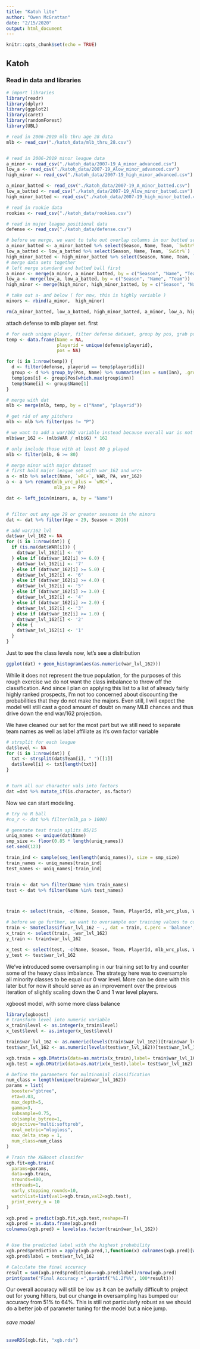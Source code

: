```yaml
---
title: "Katoh lite"
author: "Owen McGrattan"
date: "2/15/2020"
output: html_document
---
```


```r
knitr::opts_chunk$set(echo = TRUE)
```

## Katoh 


### Read in data and libraries

```r
# import libraries
library(readr)
library(dplyr)
library(ggplot2)
library(caret)
library(randomForest)
library(UBL)
```



```r
# read in 2006-2019 mlb thru age 28 data
mlb <- read_csv("./katoh_data/mlb_thru_28.csv")


# read in 2006-2019 minor league data
a_minor <- read_csv("./katoh_data/2007-19_A_minor_advanced.csv")
low_a <- read_csv("./katoh_data/2007-19_Alow_minor_advanced.csv")
high_minor <- read_csv("./katoh_data/2007-19_high_minor_advanced.csv")

a_minor_batted <- read_csv("./katoh_data/2007-19_A_minor_batted.csv")
low_a_batted <- read_csv("./katoh_data/2007-19_Alow_minor_batted.csv")
high_minor_batted <- read_csv("./katoh_data/2007-19_high_minor_batted.csv")

# read in rookie data
rookies <- read_csv("./katoh_data/rookies.csv")

# read in major league positional data
defense <- read_csv("./katoh_data/defense.csv")
```

```r
# before we merge, we want to take out overlap columns in our batted sets
a_minor_batted <- a_minor_batted %>% select(Season, Name, Team, `SwStr%`)
low_a_batted <- low_a_batted %>% select(Season, Name, Team, `SwStr%`)
high_minor_batted <- high_minor_batted %>% select(Season, Name, Team, `SwStr%`)
# merge data sets together
# left merge standard and batted ball first
a_minor <- merge(a_minor, a_minor_batted, by = c("Season", "Name", "Team"))
low_a <- merge(low_a, low_a_batted, by = c("Season", "Name", "Team"))
high_minor <- merge(high_minor, high_minor_batted, by = c("Season", "Name", "Team"))

# take out a- and below ( for now, this is highly variable )
minors <- rbind(a_minor,  high_minor)

rm(a_minor_batted, low_a_batted, high_minor_batted, a_minor, low_a, high_minor)
```

########## attach defense to mlb player set.  first 


```r
# for each unique player, filter defense dataset, group by pos, grab pos with most innings played
temp <- data.frame(Name = NA,
                   playerid = unique(defense$playerid),
                   pos = NA)

for (i in 1:nrow(temp)) {
  d <- filter(defense, playerid == temp$playerid[i])
  group <- d %>% group_by(Pos, Name) %>% summarise(inn = sum(Inn), .groups = 'drop')
  temp$pos[i] <- group$Pos[which.max(group$inn)]
  temp$Name[i] <- group$Name[1]
}

# merge with dat
mlb <- merge(mlb, temp, by = c("Name", "playerid"))

# get rid of any pitchers
mlb <- mlb %>% filter(pos != "P")
```


```r
# we want to add a war/162 variable instead because overall war is not suitable rn
mlb$war_162 <- (mlb$WAR / mlb$G) * 162

# only include those with at least 80 g played
mlb <- filter(mlb, G >= 80)
```


```r
# merge minor with major dataset
# first hold major league set with war_162 and wrc+
a <- mlb %>% select(Name, `wRC+`, WAR, PA, war_162)
a <- a %>% rename(mlb_wrc_plus = `wRC+`,
                  mlb_pa = PA)

dat <- left_join(minors, a, by = "Name") 


# filter out any age 29 or greater seasons in the minors
dat <- dat %>% filter(Age < 29, Season < 2016)
```




```r
# add war/162 lvl
dat$war_lvl_162 <- NA
for (i in 1:nrow(dat)) {
  if (is.na(dat$WAR[i])) {
    dat$war_lvl_162[i] <- '0'
  } else if (dat$war_162[i] >= 6.0) {
    dat$war_lvl_162[i] <- '7'
  } else if (dat$war_162[i] >= 5.0) {
    dat$war_lvl_162[i] <- '6'
  } else if (dat$war_162[i] >= 4.0) {
    dat$war_lvl_162[i] <- '5'
  } else if (dat$war_162[i] >= 3.0) {
    dat$war_lvl_162[i] <- '4'
  } else if (dat$war_162[i] >= 2.0) {
    dat$war_lvl_162[i] <- '3'
  } else if (dat$war_162[i] >= 1.0) {
    dat$war_lvl_162[i] <- '2'
  } else {
    dat$war_lvl_162[i] <- '1'
  }
}

```



Just to see the class levels now, let's see a distribution

```r
ggplot(dat) + geom_histogram(aes(as.numeric(war_lvl_162)))
```

While it does not represent the true population, for the purposes of this rough exercise we do not want the class imbalance to throw off the classification.  And since I plan on applying this list to a list of already fairly highly ranked prospects, I'm not too concerned about discounting the probabilities that they do not make the majors.  Even still, I will expect the model will still cast a good amount of doubt on many MLB chances and thus drive down the end war/162 projection.

We have cleaned our set for the most part but we still need to separate team names as well as label affiliate as it's own factor variable

```r
# strsplit for each league
dat$level <- NA
for (i in 1:nrow(dat)) {
  txt <- strsplit(dat$Team[i], " ")[[1]]
  dat$level[i] <- txt[length(txt)]
}


# turn all our character vals into factors
dat =dat %>% mutate_if(is.character, as.factor)
```


Now we can start modeling.  

```r
# try no R ball
#no_r <- dat %>% filter(mlb_pa > 1000)

# generate test train splits 85/15
uniq_names <- unique(dat$Name)
smp_size <- floor(0.85 * length(uniq_names))
set.seed(123)

train_ind <- sample(seq_len(length(uniq_names)), size = smp_size)
train_names <- uniq_names[train_ind]
test_names <- uniq_names[-train_ind]


train <- dat %>% filter(Name %in% train_names)
test <- dat %>% filter(Name %in% test_names)



train <- select(train, -c(Name, Season, Team, PlayerId, mlb_wrc_plus, WAR, mlb_pa,  wRC, wRAA, war_162))

# before we go further, we want to oversample our training values to combat some of the class imbalance in our set
train <- SmoteClassif(war_lvl_162 ~ ., dat = train, C.perc = 'balance', k = 8, dist = 'HEOM')
x_train <- select(train, -war_lvl_162)
y_train <- train$war_lvl_162

x_test <- select(test, -c(Name, Season, Team, PlayerId, mlb_wrc_plus, WAR, mlb_pa, wRC, wRAA, war_162, war_lvl_162))
y_test <- test$war_lvl_162
```

We've introduced some oversampling in our training set to try and counter some of the heavy class imbalance.  The strategy here was to oversample all minority classes to be equal our 0 war level.  More can be done with this later but for now it should serve as an improvement over the previous iteration of slightly scaling down the 0 and 1 war level players.  

############### xgboost model, with some more class balance

```r
library(xgboost)
# transform level into numeric variable
x_train$level <- as.integer(x_train$level) 
x_test$level <- as.integer(x_test$level) 

train$war_lvl_162 <- as.numeric(levels(train$war_lvl_162))[train$war_lvl_162]
test$war_lvl_162 <- as.numeric(levels(test$war_lvl_162))[test$war_lvl_162]

xgb.train = xgb.DMatrix(data=as.matrix(x_train),label= train$war_lvl_162)
xgb.test = xgb.DMatrix(data=as.matrix(x_test),label= test$war_lvl_162)
```



```r
# Define the parameters for multinomial classification
num_class = length(unique(train$war_lvl_162)) 
params = list(
  booster="gbtree",
  eta=0.03,
  max_depth=5,
  gamma=3,
  subsample=0.75,
  colsample_bytree=1,
  objective="multi:softprob",
  eval_metric="mlogloss",
  max_delta_step = 1,
  num_class=num_class
)
```


```r
# Train the XGBoost classifer
xgb.fit=xgb.train(
  params=params,
  data=xgb.train,
  nrounds=400,
  nthreads=1,
  early_stopping_rounds=10,
  watchlist=list(val1=xgb.train,val2=xgb.test),
  print_every_n = 10
)
```

```r
xgb.pred = predict(xgb.fit,xgb.test,reshape=T)
xgb.pred = as.data.frame(xgb.pred)
colnames(xgb.pred) = levels(as.factor(train$war_lvl_162))


# Use the predicted label with the highest probability
xgb.pred$prediction = apply(xgb.pred,1,function(x) colnames(xgb.pred)[which.max(x)])
xgb.pred$label = test$war_lvl_162

# Calculate the final accuracy
result = sum(xgb.pred$prediction==xgb.pred$label)/nrow(xgb.pred)
print(paste("Final Accuracy =",sprintf("%1.2f%%", 100*result)))
```

Our overall accuracy will still be low as it can be awfully difficult to project out for young hitters, but our change in oversampling has bumped our accuracy from 51% to 64%.  This is still not particularly robust as we should do a better job of parameter tuning for the model but a nice jump.

###### save model

```r
saveRDS(xgb.fit, "xgb.rds")
```

